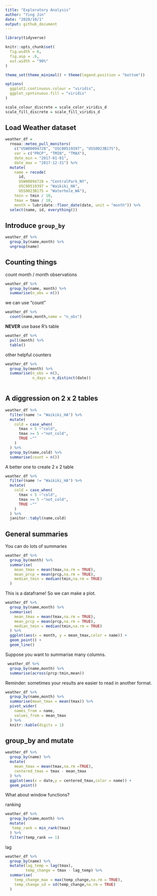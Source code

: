 ```yaml
---
title: "Exploratory Analysis"
author: "Ying Jin"
date: "2020/10/1"
output: github_document
---
```



```r
library(tidyverse)

knitr::opts_chunk$set(
  fig.width = 6,
  fig.asp = .6,
  out.width = "90%"
)

theme_set(theme_minimal() + theme(legend.position = "bottom"))

options(
  ggplot2.continuous.colour = "viridis",
  ggplot_cpntinuous.fill = "viridis"
)

scale_colour_discrete = scale_color_viridis_d
scale_fill_discrete = scale_fill_viridis_d
```

## Load Weather dataset

```r
weather_df = 
  rnoaa::meteo_pull_monitors(
    c("USW00094728", "USC00519397", "USS0023B17S"),
    var = c("PRCP", "TMIN", "TMAX"), 
    date_min = "2017-01-01",
    date_max = "2017-12-31") %>%
  mutate(
    name = recode(
      id, 
      USW00094728 = "CentralPark_NY", 
      USC00519397 = "Waikiki_HA",
      USS0023B17S = "Waterhole_WA"),
    tmin = tmin / 10,
    tmax = tmax / 10,
    month = lubridate::floor_date(date, unit = "month")) %>%
  select(name, id, everything())
```

## Introduce `group_by`

```r
weather_df %>% 
  group_by(name,month) %>% 
  ungroup(name)
```


## Counting things

count month / month observations

```r
weather_df %>% 
  group_by(name, month) %>% 
  summarise(n_obs = n())
```

we can use "count"
 
```r
weather_df %>% 
  count(name,month,name = "n_obs")
```

**NEVER** use base R's table

```r
weather_df %>% 
  pull(month) %>% 
  table()
```

other helpful counters

```r
weather_df %>% 
  group_by(month) %>% 
  summarise(n_obs = n(),
            n_days = n_distinct(date))
  
```

## A diggression on 2 x 2 tables

```r
weather_df %>% 
  filter(name != "Waikiki_HA") %>% 
  mutate(
    cold = case_when(
      tmax < 5 ~"cold",
      tmax >= 5 ~"not_cold",
      TRUE ~""
    )
  ) %>% 
  group_by(name,cold) %>% 
  summarise(count = n())
```

A better one to create 2 x 2 table

```r
weather_df %>% 
  filter(name != "Waikiki_HA") %>% 
  mutate(
    cold = case_when(
      tmax < 5 ~"cold",
      tmax >= 5 ~"not_cold",
      TRUE ~""
    )
  ) %>% 
  janitor::tabyl(name,cold)
```

## General summaries

You can do lots of summaries

```r
weather_df %>% 
  group_by(month) %>% 
  summarise(
    mean_tmax = mean(tmax,na.rm = TRUE),
    mean_prcp = mean(prcp,na.rm = TRUE),
    median_tmin = median(tmin,na.rm = TRUE)
  )
```

This is a dataframe! So we can make a plot.

```r
weather_df %>% 
  group_by(name,month) %>% 
  summarise(
    mean_tmax = mean(tmax,na.rm = TRUE),
    mean_prcp = mean(prcp,na.rm = TRUE),
    median_tmin = median(tmin,na.rm = TRUE)
  ) %>% 
  ggplot(aes(x = month, y = mean_tmax,color = name)) +
  geom_point() +
  geom_line()
```

Suppose you want to summarise many columns.

```r
 weather_df %>% 
  group_by(name,month) %>% 
  summarise(across(prcp:tmin,mean))
```

Reminder: sometimes your results are easier to read in another format.

```r
weather_df %>% 
  group_by(name,month) %>% 
  summarise(mean_tmax = mean(tmax)) %>% 
  pivot_wider(
    names_from = name,
    values_from = mean_tmax
  ) %>% 
  knitr::kable(digits = 1)
```

## group_by and mutate

```r
weather_df %>% 
  group_by(name) %>% 
  mutate(
    mean_tmax = mean(tmax,na.rm =TRUE),
    centered_tmax = tmax - mean_tmax
  ) %>% 
  ggplot(aes(x = date,y = centered_tmax,color = name)) +
  geom_point()
```

What about window functions?

ranking

```r
weather_df %>% 
  group_by(name,month) %>% 
  mutate(
   temp_rank = min_rank(tmax)
  ) %>% 
  filter(temp_rank == 1)
```

lag

```r
weather_df %>% 
  group_by(name) %>% 
  mutate(lag_temp = lag(tmax),
         temp_change = tmax - lag_temp) %>% 
  summarise(
    temp_change_max = max(temp_change,na.rm = TRUE),
    temp_change_sd = sd(temp_change,na.rm = TRUE)
  )
```

